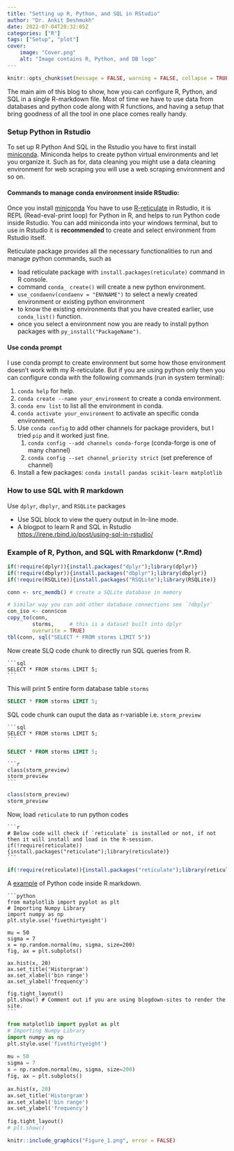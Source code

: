 ```yaml
---
title: "Setting up R, Python, and SQL in RStudio"
author: "Dr. Ankit Deshmukh"
date: 2022-07-04T20:32:05Z
categories: ["R"]
tags: ["Setup", "plot"]
cover:
    image: "Cover.png"
    alt: "Image contains R, Python, and DB logo"
---
```


```r
knitr::opts_chunk$set(message = FALSE, warning = FALSE, collapse = TRUE)
```

The main aim of this blog to show, how you can configure R, Python, and SQL in a single R-markdown file. Most of time we have to use data from databases and python code along with R functions, and having a setup that bring goodness of all the tool in one place comes really handy. 

### Setup Python in Rstudio
To set up R Python And SQL in the Rstudio you have to first install [miniconda](https://docs.conda.io/en/latest/miniconda.html). Miniconda helps to create python virtual environments and let you organize it. 
Such as for, data cleaning you might use a data cleaning environment for web scraping you will use a web scraping environment and so on.

#### Commands to manage conda environment inside RStudio:
Once you install [miniconda](https://docs.conda.io/en/latest/miniconda.html) You have to use [R-reticulate](https://rstudio.github.io/reticulate/) in Rstudio, it is REPL (Read-eval-print loop) for Python in R, and helps to run Python code inside Rstudio. You can add miniconda into your windows terminal, but to use in Rstudio it is **recommended** to create and select environment from Rstudio itself.

Reticulate package provides all the necessary functionalities to run and manage python commands, such as 

- load reticulate package with `install.packages(reticulate)` command in R console. 
- command `conda_ create()` will create a new python environment.
- `use_condaenv(condaenv = "ENVNAME")` to select a newly created environment or existing python environment 
- to know the existing environments that you have created earlier, use `conda_list()` function.
- once you select a environment now you are ready to install python packages with `py_install("PackageName")`.

#### Use conda prompt
I use conda prompt to create environment but some how those environment doesn't work with my R-reticulate. But if you are using python only then you can configure conda with the following commands (run in system terminal):

1. `conda help` for help.
2. `conda create --name your_environment` to create a conda environment.
3. `conda env list` to list all the environment in conda.
4. `conda activate your_environment` to activate an specific conda environment.
5.  Use `conda config` to add other channels for package providers, but I tried `pip` and it worked just fine.
    1. `conda config --add channels conda-forge` (conda-forge is one of many channel)
    2. `conda config --set channel_priority strict` (set preference of channel)
6. Install a few packages: `conda install pandas scikit-learn matplotlib`

### How to use SQL with R markdown
Use `dplyr`, `dbplyr`, and `RSQLite` packages

- Use SQL block to view the query output in ln-line mode.
- A blogpot to learn R and SQL in Rstudio <https://irene.rbind.io/post/using-sql-in-rstudio/>


### Example of R, Python, and SQL with Rmarkdonw (*.Rmd) 

```r
if(!require(dplyr)){install.packages("dplyr");library(dplyr)}
if(!require(dbplyr)){install.packages("dbplyr");library(dbplyr)}
if(!require(RSQLite)){install.packages("RSQLite");library(RSQLite)}

conn <- src_memdb() # create a SQLite database in memory

# Similar way you can add other database connections see `?dbplyr`
con_iso <- conn$con
copy_to(conn, 
        storms,     # this is a dataset built into dplyr
        overwrite = TRUE)
tbl(conn, sql("SELECT * FROM storms LIMIT 5"))

```

Now create SLQ code chunk to directly run SQL queries from R.  

````verbatim
```sql
SELECT * FROM storms LIMIT 5;
```
````

This will print 5 entire form database table `storms` 

```sql
SELECT * FROM storms LIMIT 5;
```

SQL code chunk can ouput the data as r-variable i.e. `storm_preview`

````verbatim
```sql
SELECT * FROM storms LIMIT 5;
```
````

```sql
SELECT * FROM storms LIMIT 5;
```

````verbatim
```r
class(storm_preview)
storm_preview 
```
````

```r
class(storm_preview)
storm_preview 
```

Now, load `reticulate` to run python codes

````verbatim
```r
# Below code will check if `reticulate` is installed or not, if not then it will install and load in the R-session. 
if(!require(reticulate)){install.packages("reticulate");library(reticulate)}
```
````

```r
if(!require(reticulate)){install.packages("reticulate");library(reticulate)}
```

A [example](https://www.javatpoint.com/how-to-plot-a-graph-in-python) of Python code inside R markdown. 

````verbatim
```python
from matplotlib import pyplot as plt    
# Importing Numpy Library    
import numpy as np    
plt.style.use('fivethirtyeight')    
    
mu = 50    
sigma = 7    
x = np.random.normal(mu, sigma, size=200)    
fig, ax = plt.subplots()    
    
ax.hist(x, 20)    
ax.set_title('Historgram')    
ax.set_xlabel('bin range')    
ax.set_ylabel('frequency')    
    
fig.tight_layout()    
plt.show() # Comment out if you are using blogdown-sites to render the site. 
```
````

```python
from matplotlib import pyplot as plt    
# Importing Numpy Library    
import numpy as np    
plt.style.use('fivethirtyeight')    
    
mu = 50    
sigma = 7    
x = np.random.normal(mu, sigma, size=200)    
fig, ax = plt.subplots()    
    
ax.hist(x, 20)    
ax.set_title('Historgram')    
ax.set_xlabel('bin range')    
ax.set_ylabel('frequency')    
    
fig.tight_layout()    
# plt.show()    
```

```r
knitr::include_graphics("Figure_1.png", error = FALSE)
```
